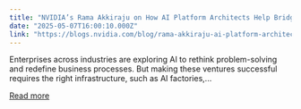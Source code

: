 ```yaml
---
title: "NVIDIA’s Rama Akkiraju on How AI Platform Architects Help Bridge Business Vision and Technical Execution"
date: "2025-05-07T16:00:10.000Z"
link: "https://blogs.nvidia.com/blog/rama-akkiraju-ai-platform-architects/"
---
```


Enterprises across industries are exploring AI to rethink problem-solving and redefine business processes. But making these ventures successful requires the right infrastructure, such as AI factories,...

[Read more](https://blogs.nvidia.com/blog/rama-akkiraju-ai-platform-architects/)

